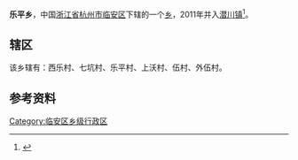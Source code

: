 '''乐平乡'''，中国[[浙江省|浙江省]][[杭州市|杭州市]][[临安区|临安区]]下辖的一个[[乡|乡]]，2011年并入[[潜川镇|潜川镇]]<ref>{{cite web|url=http://hznews.hangzhou.com.cn/xinzheng/swwj/content/2011-01/19/content_3597228.htm|title=杭州市人民政府关于临安市部分行政区划调整的批复|date=2011-01-19|accessdate=2012-04-17|archive-date=2019-02-15|archive-url=https://web.archive.org/web/20190215215908/http://hznews.hangzhou.com.cn/xinzheng/swwj/content/2011-01/19/content_3597228.htm|dead-url=no}}</ref>。

==辖区==
该乡辖有：西乐村、七坑村、乐平村、上沃村、伍村、外伍村。

== 参考资料 ==
{{reflist}}

{{临安市行政区划}}
[[Category:临安区乡级行政区|Category:临安区乡级行政区]]